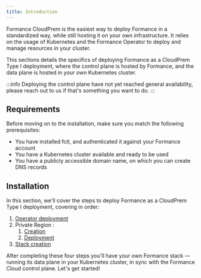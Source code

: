 ```yaml
---
title: Introduction
---
```


Formance CloudPrem is the easiest way to deploy Formance in a standardized way, while still hosting it on your own infrastructure. It relies on the usage of Kubernetes and the Formance Operator to deploy and manage resources in your cluster.

This sections details the specifics of deploying Formance as a CloudPrem Type I deployment, where the control plane is hosted by Formance, and the data plane is hosted in your own Kubernetes cluster.

:::info
Deploying the control plane have not yet reached general availability, please reach out to us if that's something you want to do.
:::

## Requirements

Before moving on to the installation, make sure you match the following prerequisites:

* You have installed fctl, and authenticated it against your Formance account
* You have a Kubernetes cluster available and ready to be used
* You have a publicly accessible domain name, on which you can create DNS records

<!-- ## Architecture

Formance cloud containers (control plane)
Your private region (data plane)
Your stacks

-->

## Installation

In this section, we'll cover the steps to deploy Formance as a CloudPrem Type I deployment, covering in order:

1. [Operator deployment](/next/operator/Requirements)
2. Private Region :
    1. [Creation](/next/deployment/cloudprem/private-regions)
    2. [Deployment](/next/deployment/cloudprem/agent)
3. [Stack creation](/next/deployment/cloudprem/usage)

After completing these four steps you'll have your own Formance stack — running its data plane in your Kubernetes cluster, in sync with the Formance Cloud control plane. Let's get started!
